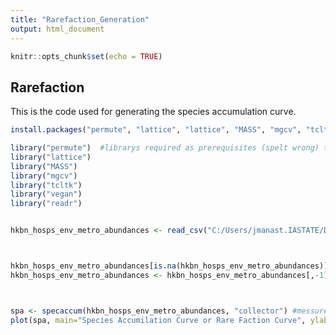 ```yaml
---
title: "Rarefaction_Generation"
output: html_document
---
```


```r
knitr::opts_chunk$set(echo = TRUE)
```

## Rarefaction

This is the code used for generating the species accumulation curve.

```r
install.packages("permute", "lattice", "lattice", "MASS", "mgcv", "tcltk", "vegan", "readr") #installing packages

library("permute")  #librarys required as prerequisites (spelt wrong) to vegan
library("lattice")
library("MASS")
library("mgcv")
library("tcltk")
library("vegan")
library("readr")


hkbn_hosps_env_metro_abundances <- read_csv("C:/Users/jmanast.IASTATE/Downloads/hkbn_hosps_env_metro_abundances.csv")



hkbn_hosps_env_metro_abundances[is.na(hkbn_hosps_env_metro_abundances)]<-0 #changes all the empty cells labed as NA to the number 0, Vegan must have a non-negative number placed in each cell to run.
hkbn_hosps_env_metro_abundances <- hkbn_hosps_env_metro_abundances[,-1] #gitting rid of the first column, Vegan did not like our rownames



spa <- specaccum(hkbn_hosps_env_metro_abundances, "collector") #messure of species richness (y axis) and sample (y axis), collector tells vegan to read and plot in order data is in dataframe
plot(spa, main="Species Accumilation Curve or Rare Faction Curve", ylab ="Richness") #ploting spa
```